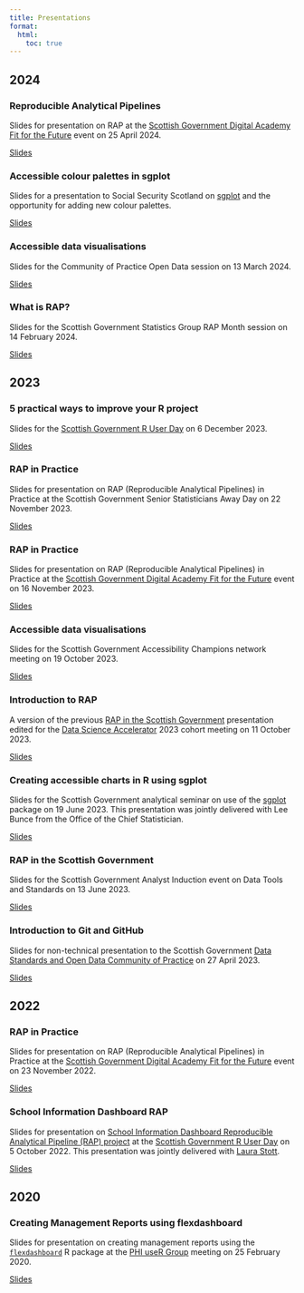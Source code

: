 ```yaml
---
title: Presentations
format: 
  html:
    toc: true
---
```


## 2024

### Reproducible Analytical Pipelines

Slides for presentation on RAP at the [Scottish Government Digital Academy Fit for the Future](https://digitalacademy.arlo.co/courses/112-fit-for-the-future-leading-a-modern-statistical-service?e=2f5fd1d61f1240239af248e29ede693d) event on 25 April 2024.

[Slides](../2024-04-25_fit-for-the-future/slides.html){.external target="_blank"}

### Accessible colour palettes in sgplot

Slides for a presentation to Social Security Scotland on [sgplot](https://scotgovanalysis.github.io/sgplot/) and the opportunity for adding new colour palettes.

[Slides](../2024-04-11_sgplot-colour-palettes/slides.html){.external target="_blank"}

### Accessible data visualisations

Slides for the Community of Practice Open Data session on 13 March 2024.

[Slides](../2024-03-13_accessible-data-vis/slides.html){.external target="_blank"}

### What is RAP?

Slides for the Scottish Government Statistics Group RAP Month session on 14 February 2024.

[Slides](../2024-02-14_rap-month/slides.html){.external target="_blank"}


## 2023

### 5 practical ways to improve your R project

Slides for the [Scottish Government R User Day](https://datasciencescotland.github.io/R-user-day-talks/2023-12-06/agenda.html) on 6 December 2023.

[Slides](../2023-12-06_r-user-day/slides.html){.external target="_blank"}


### RAP in Practice

Slides for presentation on RAP (Reproducible Analytical Pipelines) in Practice at the Scottish Government Senior Statisticians Away Day on 22 November 2023.

[Slides](../2023-11-22_senior-stats/slides.html){.external target="_blank"}


### RAP in Practice

Slides for presentation on RAP (Reproducible Analytical Pipelines) in Practice at the [Scottish Government Digital Academy Fit for the Future](https://digitalacademy.arlo.co/courses/112-fit-for-the-future-leading-a-modern-statistical-service?e=2f5fd1d61f1240239af248e29ede693d) event on 16 November 2023.

[Slides](../2023-11_fit-for-the-future/slides_fftf.html){.external target="_blank"}


### Accessible data visualisations

Slides for the Scottish Government Accessibility Champions network meeting on 19 October 2023.

[Slides](../2023-10-19_accessible-data-vis/slides.html){.external target="_blank"}

### Introduction to RAP

A version of the previous [RAP in the Scottish Government](#rap-in-the-scottish-government) presentation edited for the [Data Science Accelerator](https://www.gov.scot/publications/data-science-accelerator/) 2023 cohort meeting on 11 October 2023.

[Slides](../2023-10-11_RAP-DSAP/slides.html){.external target="_blank"}

### Creating accessible charts in R using sgplot

Slides for the Scottish Government analytical seminar on use of the [sgplot](https://datasciencescotland.github.io/sgplot/) package on 19 June 2023. This presentation was jointly delivered with Lee Bunce from the Office of the Chief Statistician.

[Slides](../2023-06-19_sgplot/slides.html){.external target="_blank"}

### RAP in the Scottish Government

Slides for the Scottish Government Analyst Induction event on Data Tools and Standards on 13 June 2023.

[Slides](../2023-06-13_RAP-in-SG/slides.html){.external target="_blank"}

### Introduction to Git and GitHub

Slides for non-technical presentation to the Scottish Government [Data Standards and Open Data Community of Practice](https://www.eventbrite.co.uk/e/git-and-github-for-reproducible-data-analysis-tickets-558593497187) on 27 April 2023.

[Slides](../2023-04-27_git-github-intro/slides.html){.external target="_blank"}

## 2022

### RAP in Practice

Slides for presentation on RAP (Reproducible Analytical Pipelines) in Practice at the [Scottish Government Digital Academy Fit for the Future](https://digitalacademy.arlo.co/courses/112-fit-for-the-future-leading-a-modern-statistical-service?e=2f5fd1d61f1240239af248e29ede693d) event on 23 November 2022.

[Slides](https://github.com/alicebyers5/presentations-and-blogs/raw/main/2022-11-23_fit-for-the-future/rap-in-practice.pptx){.download target="_blank"}

### School Information Dashboard RAP

Slides for presentation on [School Information Dashboard Reproducible Analytical Pipeline (RAP) project](https://github.com/DataScienceScotland/school-information-dashboard) at the [Scottish Government R User Day](https://github.com/DataScienceScotland/R-user-day-talks) on 5 October 2022. This presentation was jointly delivered with [Laura Stott](https://github.com/LauraStott). 

[Slides](https://github.com/alicebyers5/presentations-and-blogs/raw/main/2022-10-05_school-information-dashboard-rap/school-information-dashboard-rap.pptx){.download target="_blank"}

## 2020

### Creating Management Reports using flexdashboard

Slides for presentation on creating management reports using the [`flexdashboard`](https://rmarkdown.rstudio.com/flexdashboard/) R package at the [PHI useR Group](https://github.com/Public-Health-Scotland/PHI-useR-group) meeting on 25 February 2020.

[Slides](../2020-02-25_flexdashboard/slides.html){.external target="_blank"}
